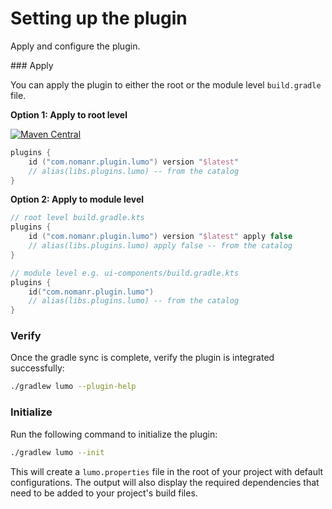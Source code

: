 
# Setting up the plugin

Apply and configure the plugin.

<Steps>
### Apply

You can apply the plugin to either the root or the module level `build.gradle` file.

**Option 1: Apply to root level**

[![Maven Central](https://img.shields.io/maven-central/v/com.nomanr/lumo)](https://search.maven.org/artifact/com.nomanr/lumo)

```kotlin copy
plugins {
    id ("com.nomanr.plugin.lumo") version "$latest"
    // alias(libs.plugins.lumo) -- from the catalog
}
```

**Option 2: Apply to module level**

```kotlin copy
// root level build.gradle.kts
plugins {
    id ("com.nomanr.plugin.lumo") version "$latest" apply false
    // alias(libs.plugins.lumo) apply false -- from the catalog
}

// module level e.g. ui-components/build.gradle.kts
plugins {
    id("com.nomanr.plugin.lumo")
    // alias(libs.plugins.lumo) -- from the catalog
}
```

### Verify

Once the gradle sync is complete, verify the plugin is integrated successfully:

```bash copy
./gradlew lumo --plugin-help
```

### Initialize

Run the following command to initialize the plugin:

```bash copy
./gradlew lumo --init
```

This will create a `lumo.properties` file in the root of your project with default configurations. The output will also display the required dependencies that need to be added to your project's build files.

</Steps>
